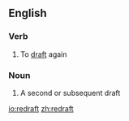 ==English==

===Verb===
{{en-verb}}

# To [[draft]] again

===Noun===
{{en-noun}}

# A second or subsequent draft

[[io:redraft]]
[[zh:redraft]]